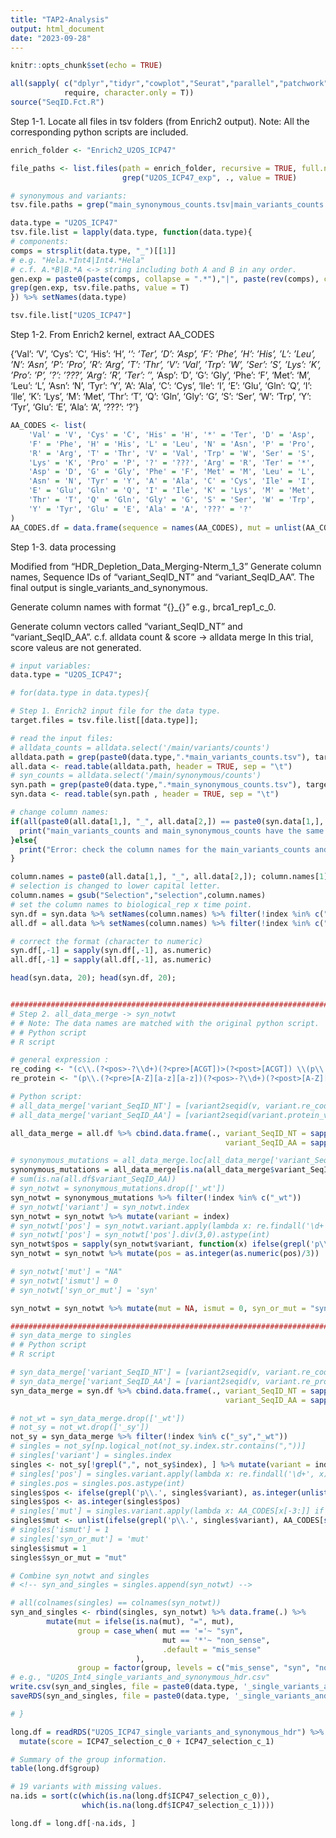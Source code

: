 ```yaml
---
title: "TAP2-Analysis"
output: html_document
date: "2023-09-28"
---
```


```r
knitr::opts_chunk$set(echo = TRUE)
```

```r
all(sapply( c("dplyr","tidyr","cowplot","Seurat","parallel","patchwork","ggplot2","Matrix","latex2exp","ggalluvial","alluvial","readr","ggpubr","stringr","xlsx"), 
            require, character.only = T))
source("SeqID.Fct.R")
```


Step 1-1. Locate all files in tsv folders (from Enrich2 output).
Note: All the corresponding python scripts are included.

<!-- python script -->
<!-- alldata = pd.HDFStore("pool3_nterm_8_31_exp.h5") -->
<!-- alldata.keys() -->
```r

enrich_folder <- "Enrich2_U2OS_ICP47"

file_paths <- list.files(path = enrich_folder, recursive = TRUE, full.names = TRUE) %>%
                         grep("U2OS_ICP47_exp", ., value = TRUE)

# synonymous and variants:
tsv.file.paths = grep("main_synonymous_counts.tsv|main_variants_counts.tsv", file_paths, value = TRUE)

data.type = "U2OS_ICP47"
tsv.file.list = lapply(data.type, function(data.type){
# components:
comps = strsplit(data.type, "_")[[1]]
# e.g. "Hela.*Int4|Int4.*Hela"
# c.f. A.*B|B.*A <-> string including both A and B in any order.
gen.exp = paste0(paste(comps, collapse = ".*"),"|", paste(rev(comps), collapse = ".*"))
grep(gen.exp, tsv.file.paths, value = T)  
}) %>% setNames(data.type)

tsv.file.list["U2OS_ICP47"]
```

Step 1-2. From Enrich2 kernel, extract AA_CODES

<!-- from enrich2.constants import AA_CODES -->
<!-- print(AA_CODES) -->
{'Val': 'V', 'Cys': 'C', 'His': 'H', '*': 'Ter', 'D': 'Asp', 'F': 'Phe', 'H': 'His', 'L': 'Leu', 'N': 'Asn', 'P': 'Pro', 'R': 'Arg', 'T': 'Thr', 'V': 'Val', 'Trp': 'W', 'Ser': 'S', 'Lys': 'K', 'Pro': 'P', '?': '???', 'Arg': 'R', 'Ter': '*', 'Asp': 'D', 'G': 'Gly', 'Phe': 'F', 'Met': 'M', 'Leu': 'L', 'Asn': 'N', 'Tyr': 'Y', 'A': 'Ala', 'C': 'Cys', 'Ile': 'I', 'E': 'Glu', 'Gln': 'Q', 'I': 'Ile', 'K': 'Lys', 'M': 'Met', 'Thr': 'T', 'Q': 'Gln', 'Gly': 'G', 'S': 'Ser', 'W': 'Trp', 'Y': 'Tyr', 'Glu': 'E', 'Ala': 'A', '???': '?'}
```r
AA_CODES <- list(
    'Val' = 'V', 'Cys' = 'C', 'His' = 'H', '*' = 'Ter', 'D' = 'Asp',
    'F' = 'Phe', 'H' = 'His', 'L' = 'Leu', 'N' = 'Asn', 'P' = 'Pro',
    'R' = 'Arg', 'T' = 'Thr', 'V' = 'Val', 'Trp' = 'W', 'Ser' = 'S',
    'Lys' = 'K', 'Pro' = 'P', '?' = '???', 'Arg' = 'R', 'Ter' = '*',
    'Asp' = 'D', 'G' = 'Gly', 'Phe' = 'F', 'Met' = 'M', 'Leu' = 'L',
    'Asn' = 'N', 'Tyr' = 'Y', 'A' = 'Ala', 'C' = 'Cys', 'Ile' = 'I',
    'E' = 'Glu', 'Gln' = 'Q', 'I' = 'Ile', 'K' = 'Lys', 'M' = 'Met',
    'Thr' = 'T', 'Q' = 'Gln', 'Gly' = 'G', 'S' = 'Ser', 'W' = 'Trp',
    'Y' = 'Tyr', 'Glu' = 'E', 'Ala' = 'A', '???' = '?'
)
AA_CODES.df = data.frame(sequence = names(AA_CODES), mut = unlist(AA_CODES))

```

Step 1-3. data processing

Modified from "HDR_Depletion_Data_Merging-Nterm_1_3"
Generate column names, Sequence IDs of "variant_SeqID_NT" and "variant_SeqID_AA".
The final output is single_variants_and_synonymous.

Generate column names with format "{}_{}" e.g., brca1_rep1_c_0.
<!-- alldata_counts = alldata.select('/main/variants/counts') -->
<!-- alldata_counts.columns = ['{}_{}'.format(x, y) for x, y in zip(alldata_counts.columns.get_level_values(1), alldata_counts.columns.get_level_values(2))] -->
<!-- syn_counts = alldata.select('/main/synonymous/counts') -->
<!-- syn_counts.columns = ['{}_{}'.format(x, y) for x, y in zip(syn_counts.columns.get_level_values(1), syn_counts.columns.get_level_values(2))] -->

Generate column vectors called "variant_SeqID_NT" and "variant_SeqID_AA".
<!-- all_data_merge['variant_SeqID_NT'] = [variant2seqid(v, variant.re_coding) for v in all_data_merge.index]  -->
<!-- all_data_merge['variant_SeqID_AA'] = [variant2seqid(variant.protein_variant(v), variant.re_protein) for v in all_data_merge.index] -->
c.f. alldata count & score -> alldata merge
In this trial, score valeus are not generated.
```r
# input variables:
data.type = "U2OS_ICP47"; 

# for(data.type in data.types){

# Step 1. Enrich2 input file for the data type.
target.files = tsv.file.list[[data.type]];

# read the input files:
# alldata_counts = alldata.select('/main/variants/counts')
alldata.path = grep(paste0(data.type,".*main_variants_counts.tsv"), target.files, value = T)
all.data <- read.table(alldata.path, header = TRUE, sep = "\t")
# syn_counts = alldata.select('/main/synonymous/counts') 
syn.path = grep(paste0(data.type,".*main_synonymous_counts.tsv"), target.files, value = T)
syn.data <- read.table(syn.path , header = TRUE, sep = "\t")

# change column names:
if(all(paste0(all.data[1,], "_", all.data[2,]) == paste0(syn.data[1,], "_", syn.data[2,]))){
  print("main_variants_counts and main_synonymous_counts have the same column names")
}else{
  print("Error: check the column names for the main_variants_counts and main_synonymous_counts.")
}

column.names = paste0(all.data[1,], "_", all.data[2,]); column.names[1] = "index"
# selection is changed to lower capital letter.
column.names = gsub("Selection","selection",column.names)
# set the column names to biological_rep x time point.
syn.df = syn.data %>% setNames(column.names) %>% filter(!index %in% c("selection","timepoint"))
all.df = all.data %>% setNames(column.names) %>% filter(!index %in% c("selection","timepoint"))

# correct the format (character to numeric)
syn.df[,-1] = sapply(syn.df[,-1], as.numeric)
all.df[,-1] = sapply(all.df[,-1], as.numeric)

head(syn.data, 20); head(syn.df, 20);


##################################################################################################################################
# Step 2. all_data_merge -> syn_notwt
# # Note: The data names are matched with the original python script.
# # Python script
# R script

# general expression :
re_coding <- "(c\\.(?<pos>-?\\d+)(?<pre>[ACGT])>(?<post>[ACGT]) \\(p\\.(?:=|[A-Z][a-z][a-z]-?\\d+[A-Z][a-z][a-z])\\))"
re_protein <- "(p\\.(?<pre>[A-Z][a-z][a-z])(?<pos>-?\\d+)(?<post>[A-Z][a-z][a-z]))"

# Python script:
# all_data_merge['variant_SeqID_NT'] = [variant2seqid(v, variant.re_coding) for v in all_data_merge.index] 
# all_data_merge['variant_SeqID_AA'] = [variant2seqid(variant.protein_variant(v), variant.re_protein) for v in all_data_merge.index]

all_data_merge = all.df %>% cbind.data.frame(., variant_SeqID_NT = sapply(all.df$index, function(v){ variant2seqid(v, re_coding) }),
                                                variant_SeqID_AA = sapply(all.df$index, function(v){ variant2seqid(protein_variant(v), re_protein) }))

# synonymous_mutations = all_data_merge.loc[all_data_merge['variant_SeqID_AA'] == 'NA']
synonymous_mutations = all_data_merge[is.na(all_data_merge$variant_SeqID_AA),]
# sum(is.na(all.df$variant_SeqID_AA))
# syn_notwt = synonymous_mutations.drop(['_wt'])
syn_notwt = synonymous_mutations %>% filter(!index %in% c("_wt"))
# syn_notwt['variant'] = syn_notwt.index
syn_notwt = syn_notwt %>% mutate(variant = index)
# syn_notwt['pos'] = syn_notwt.variant.apply(lambda x: re.findall('\d+', x)[0] if 'p.' in x else 'NA' )
# syn_notwt['pos'] = syn_notwt['pos'].div(3,0).astype(int)
syn_notwt$pos = sapply(syn_notwt$variant, function(x) ifelse(grepl('p\\.', x), regmatches(x, regexpr('\\d+', x))[[1]], 'NA'))
syn_notwt = syn_notwt %>% mutate(pos = as.integer(as.numeric(pos)/3))

# syn_notwt['mut'] = "NA"
# syn_notwt['ismut'] = 0
# syn_notwt['syn_or_mut'] = 'syn'

syn_notwt = syn_notwt %>% mutate(mut = NA, ismut = 0, syn_or_mut = "syn")

##################################################################################################################################
# syn_data_merge to singles
# # Python script
# R script

# syn_data_merge['variant_SeqID_NT'] = [variant2seqid(v, variant.re_coding) for v in syn_data_merge.index] 
# syn_data_merge['variant_SeqID_AA'] = [variant2seqid(v, variant.re_protein) for v in syn_data_merge.index]
syn_data_merge = syn.df %>% cbind.data.frame(., variant_SeqID_NT = sapply(syn.df$index, function(v){ variant2seqid(v, re_coding) }),
                                                variant_SeqID_AA = sapply(syn.df$index, function(v){ variant2seqid(v, re_protein) }))

# not_wt = syn_data_merge.drop(['_wt'])
# not_sy = not_wt.drop(['_sy'])
not_sy = syn_data_merge %>% filter(!index %in% c("_sy","_wt"))
# singles = not_sy[np.logical_not(not_sy.index.str.contains(","))]
# singles['variant'] = singles.index
singles <- not_sy[!grepl(",", not_sy$index), ] %>% mutate(variant = index)
# singles['pos'] = singles.variant.apply(lambda x: re.findall('\d+', x)[0] if 'p.' in x else 'NA' )
# singles.pos = singles.pos.astype(int)
singles$pos <- ifelse(grepl('p\\.', singles$variant), as.integer(unlist(regmatches(singles$variant, gregexpr('\\d+', singles$variant)))), 'NA')
singles$pos <- as.integer(singles$pos)
# singles['mut'] = singles.variant.apply(lambda x: AA_CODES[x[-3:]] if 'p.' in x else "NA")
singles$mut <- unlist(ifelse(grepl('p\\.', singles$variant), AA_CODES[substr(singles$variant, nchar(singles$variant) - 2, nchar(singles$variant))], NA))
# singles['ismut'] = 1
# singles['syn_or_mut'] = 'mut'
singles$ismut = 1
singles$syn_or_mut = "mut"

# Combine syn_notwt and singles
# <!-- syn_and_singles = singles.append(syn_notwt) -->

# all(colnames(singles) == colnames(syn_notwt))
syn_and_singles <- rbind(singles, syn_notwt) %>% data.frame(.) %>%
        mutate(mut = ifelse(is.na(mut), "=", mut),
               group = case_when( mut == '='~ "syn",
                                  mut == '*'~ "non_sense",
                                  .default = "mis_sense"
                            ),
               group = factor(group, levels = c("mis_sense", "syn", "non_sense")))
# e.g., "U2OS_Int4_single_variants_and_synonymous_hdr.csv"
write.csv(syn_and_singles, file = paste0(data.type, '_single_variants_and_synonymous_hdr.csv'), row.names = FALSE)
saveRDS(syn_and_singles, file = paste0(data.type, '_single_variants_and_synonymous_hdr'))

# }

```


```r
long.df = readRDS("U2OS_ICP47_single_variants_and_synonymous_hdr") %>%
  mutate(score = ICP47_selection_c_0 + ICP47_selection_c_1)

# Summary of the group information.
table(long.df$group)

# 19 variants with missing values.
na.ids = sort(c(which(is.na(long.df$ICP47_selection_c_0)),
                which(is.na(long.df$ICP47_selection_c_1))))

long.df = long.df[-na.ids, ]
```

